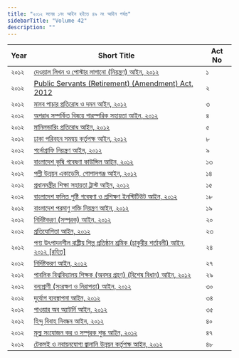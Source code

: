 ```yaml
---
title: "২০১২ সনের ১নং আইন হইতে ৪৯ নং আইন পর্যন্ত"
sidebarTitle: "Volume 42"
description: ""
---
```


| Year | Short Title | Act No |
|------|-------------|--------|
| ২০১২ | [দেওয়াল লিখন ও পোস্টার লাগানো (নিয়ন্ত্রণ) আইন, ২০১২](/laws/volume-42/act-1084) | ১ |
| ২০১২ | [Public Servants (Retirement) (Amendment) Act, 2012](/laws/volume-42/act-1085) | ২ |
| ২০১২ | [মানব পাচার প্রতিরোধ ও দমন আইন, ২০১২](/laws/volume-42/act-1086) | ৩ |
| ২০১২ | [অপরাধ সম্পর্কিত বিষয়ে পারস্পরিক সহায়তা আইন, ২০১২](/laws/volume-42/act-1087) | ৪ |
| ২০১২ | [মানিলন্ডারিং প্রতিরোধ আইন, ২০১২](/laws/volume-42/act-1088) | ৫ |
| ২০১২ | [ঢাকা পরিবহন সমন্বয় কর্তৃপক্ষ আইন, ২০১২](/laws/volume-42/act-1090) | ৮ |
| ২০১২ | [পর্নোগ্রাফি নিয়ন্ত্রণ আইন, ২০১২](/laws/volume-42/act-1091) | ৯ |
| ২০১২ | [বাংলাদেশ কৃষি গবেষণা কাউন্সিল আইন, ২০১২](/laws/volume-42/act-1092) | ১৩ |
| ২০১২ | [পল্লী উন্নয়ন একাডেমি, গোপালগঞ্জ আইন, ২০১২](/laws/volume-42/act-1093) | ১৪ |
| ২০১২ | [প্রধানমন্ত্রীর শিক্ষা সহায়তা ট্রাস্ট আইন, ২০১২](/laws/volume-42/act-1094) | ১৫ |
| ২০১২ | [বাংলাদেশ ফলিত পুষ্টি গবেষণা ও প্রশিক্ষণ ইনস্টিটিউট আইন, ২০১২](/laws/volume-42/act-1095) | ১৮ |
| ২০১২ | [বাংলাদেশ পরমাণু শক্তি নিয়ন্ত্রণ আইন, ২০১২](/laws/volume-42/act-1096) | ১৯ |
| ২০১২ | [নির্দিষ্টকরণ (সম্পূরক) আইন, ২০১২](/laws/volume-42/act-1097) | ২০ |
| ২০১২ | [প্রতিযোগিতা আইন, ২০১২](/laws/volume-42/act-1098) | ২৩ |
| ২০১২ | [পণ্য উৎপাদনশীল রাষ্ট্রীয় শিল্প প্রতিষ্ঠান শ্রমিক (চাকুরীর শর্তাবলী) আইন, ২০১২ [রহিত]](/laws/volume-42/act-1099) | ২৪ |
| ২০১২ | [নির্দিষ্টকরণ আইন, ২০১২](/laws/volume-42/act-1100) | ২৭ |
| ২০১২ | [পাবলিক বিশ্ববিদ্যালয় শিক্ষক (অবসর গ্রহণ) (বিশেষ বিধান) আইন, ২০১২](/laws/volume-42/act-1101) | ২৯ |
| ২০১২ | [বন্যপ্রাণী (সংরক্ষণ ও নিরাপত্তা) আইন, ২০১২](/laws/volume-42/act-1102) | ৩০ |
| ২০১২ | [দুর্যোগ ব্যবস্থাপনা আইন, ২০১২](/laws/volume-42/act-1103) | ৩৪ |
| ২০১২ | [পাওয়ার অব অ্যাটর্নি আইন, ২০১২](/laws/volume-42/act-1104) | ৩৫ |
| ২০১২ | [হিন্দু বিবাহ নিবন্ধন আইন, ২০১২](/laws/volume-42/act-1105) | ৪০ |
| ২০১২ | [মূল্য সংযোজন কর ও সম্পূরক শুল্ক আইন, ২০১২](/laws/volume-42/act-1106) | ৪৭ |
| ২০১২ | [টেকসই ও নবায়নযোগ্য জ্বালানি উন্নয়ন কর্তৃপক্ষ আইন, ২০১২](/laws/volume-42/act-1107) | ৪৮ |
